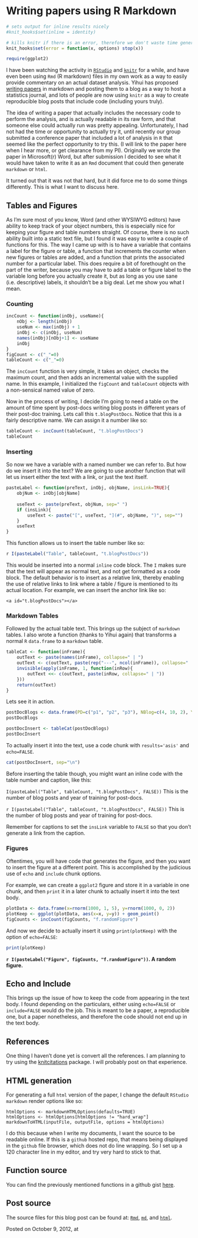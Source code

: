 # Writing papers using R Markdown

```r
# sets output for inline results nicely
#knit_hooks$set(inline = identity) 

# kills knitr if there is an error, therefore we don't waste time generating error messages
knit_hooks$set(error = function(x, options) stop(x)) 
```

```r
require(ggplot2)

```

I have been watching the activity in [`RStudio`](rstudio.org) and [`knitr`](http://yihui.name/knitr/) for a while, and
have even been using `Rmd` (R markdown) files in my own work as a way to easily provide commentary on an actual dataset
analysis. Yihui has proposed [writing papers](http://yihui.name/en/2012/03/a-really-fast-statistics-journal/) in markdown and posting them to a blog as a way to host a statistics journal, and lots of people are now using `knitr` as a way
to create reproducible blog posts that include code (including yours truly).

The idea of writing a paper that actually includes the necessary code to perform the analysis, and is actually readable
in its raw form, and that someone else could actually run was pretty appealing. Unfortunately, I had not had the time
or opportunity to actually try it, until recently our group submitted a conference paper that included a lot of analysis in `R` that seemed like the perfect opportunity to try this. 
(I will link to the paper here when I hear more, or get clearance from my PI). Originally we wrote the paper in Microsoft(r) Word, but after submission I decided to see what it would have taken to write it as an `Rmd` document that could
then generate `markdown` or `html`.

It turned out that it was not that hard, but it did force me to do some things differently. This is what I want to 
discuss here.

## Tables and Figures

As I'm sure most of you know, Word (and other WYSIWYG editors) have ability to keep track of your object numbers, this
is especially nice for keeping your figure and table numbers straight. Of course, there is no such ability built into
a static text file, but I found it was easy to write a couple of functions for this. The way I came up with is to have
a variable that contains a label for the figure or table, a function that increments the counter when new figures or 
tables are added, and a function that prints the associated number for a particular label. This does require a bit of 
forethought on the part of the writer, because you may have to add a table or figure label to the variable long before
you actually create it, but as long as you use sane (i.e. descriptive) labels, it shouldn't be a big deal. Let me show
you what I mean.

### Counting

```r
incCount <- function(inObj, useName){
	nObj <- length(inObj)
	useNum <- max(inObj) + 1
	inObj <- c(inObj, useNum)
	names(inObj)[nObj+1] <- useName
	inObj
}
figCount <- c("_"=0)
tableCount <- c("_"=0)
```

The `incCount` function is very simple, it takes an object, checks the maximum count, and then adds an incremental value
with the supplied name. In this example, I initialized the `figCount` and `tableCount` objects with a non-sensical named
value of zero. 

Now in the process of writing, I decide I'm going to need a table on the amount of time spent by post-docs writing blog
posts in different years of their post-doc training. Lets call this `t.blogPostDocs`. Notice that this is a fairly 
descriptive name. We can assign it a number like so:

```r
tableCount <- incCount(tableCount, "t.blogPostDocs")
tableCount
```

### Inserting

So now we have a variable with a named number we can refer to. But how do we insert it into the text? We are going to
use another function that will let us insert either the text with a link, or just the text itself.

```r
pasteLabel <- function(preText, inObj, objName, insLink=TRUE){
	objNum <- inObj[objName]
	
	useText <- paste(preText, objNum, sep=" ")
	if (insLink){
		useText <- paste("[", useText, "](#", objName, ")", sep="")
	}
	useText
}
```

This function allows us to insert the table number like so:

```r
r I(pasteLabel("Table", tableCount, "t.blogPostDocs"))
```

This would be inserted into a normal `inline` code block. The `I` makes sure that the text will appear as normal text,
and not get formatted as a code block. The default behavior is to insert as a relative link, thereby enabling the use
of relative links to link where a table / figure is mentioned to its actual location. For example, we can insert the 
anchor link like so:

```
<a id="t.blogPostDocs"></a>
```

### Markdown Tables

Followed by the actual table text. This brings up the subject of `markdown` tables. I also wrote a function (thanks to
Yihui again) that transforms a normal `R` `data.frame` to a `markdown` table.

```r
tableCat <- function(inFrame){
	outText <- paste(names(inFrame), collapse=" | ")
	outText <- c(outText, paste(rep("---", ncol(inFrame)), collapse=" | "))
	invisible(apply(inFrame, 1, function(inRow){
		outText <<- c(outText, paste(inRow, collapse=" | "))
	}))
	return(outText)
}
```

Lets see it in action.

```r
postDocBlogs <- data.frame(PD=c("p1", "p2", "p3"), NBlog=c(4, 10, 2), Year=c(1, 4, 2))
postDocBlogs

postDocInsert <- tableCat(postDocBlogs)
postDocInsert
```

To actually insert it into the text, use a code chunk with `results='asis'` and `echo=FALSE`. 

```r
cat(postDocInsert, sep="\n")
```

Before inserting the table though, you might want an inline code with the table number and caption, like this:

`I(pasteLabel("Table", tableCount, "t.blogPostDocs", FALSE))` This is the number of blog posts and year of training for post-docs.

`r I(pasteLabel("Table", tableCount, "t.blogPostDocs", FALSE))` This is the number of blog posts and year of training for post-docs.

Remember for captions to set the `insLink` variable to `FALSE` so that you don't generate a link from the caption.

### Figures

Oftentimes, you will have code that generates the figure, and then you want to insert the figure at a different point.
This is accomplished by the judicious use of `echo` and `include` chunk options.

For example, we can create a `ggplot2` figure and store it in a variable in one chunk, and then `print` it in a later
chunk to actually insert it into the text body.

```r
plotData <- data.frame(x=rnorm(1000, 1, 5), y=rnorm(1000, 0, 2))
plotKeep <- ggplot(plotData, aes(x=x, y=y)) + geom_point()
figCounts <- incCount(figCounts, "f.randomFigure")
```

And now we decide to actually insert it using `print(plotKeep)` with the option of `echo=FALSE`:

```r
print(plotKeep)
```

**`r I(pasteLabel("Figure", figCounts, "f.randomFigure"))`. A random figure.**

## Echo and Include

This brings up the issue of how to keep the code from appearing in the text body. I found depending on the particulars,
either using `echo=FALSE` or `include=FALSE` would do the job. This is meant to be a paper, a reproducible one, but a 
paper nonetheless, and therefore the code should not end up in the text body. 

## References

One thing I haven't done yet is convert all the references. I am planning to try using the [knitcitations](https://github.com/cboettig/knitcitations/) package. I will probably post on that experience.

## HTML generation

For generating a full `html` version of the paper, I change the default `RStudio` `markdown` render options like so:

```
htmlOptions <- markdownHTMLOptions(defaults=TRUE)
htmlOptions <- htmlOptions[htmlOptions != "hard_wrap"]
markdownToHTML(inputFile, outputFile, options = htmlOptions)
```

I do this because when I write my documents, I want the source to be readable online. If this is a `github` hosted repo,
that means being displayed in the `github` file browser, which does not do line wrapping. So I set up a 120 character
line in my editor, and try very hard to stick to that. 

## Function source

You can find the previously mentioned functions in a github gist [here](https://gist.github.com/3858973).

## Post source

The source files for this blog post can be found at: [`Rmd`](), [`md`](), and [`html`]().

Posted on October 9, 2012, at 

